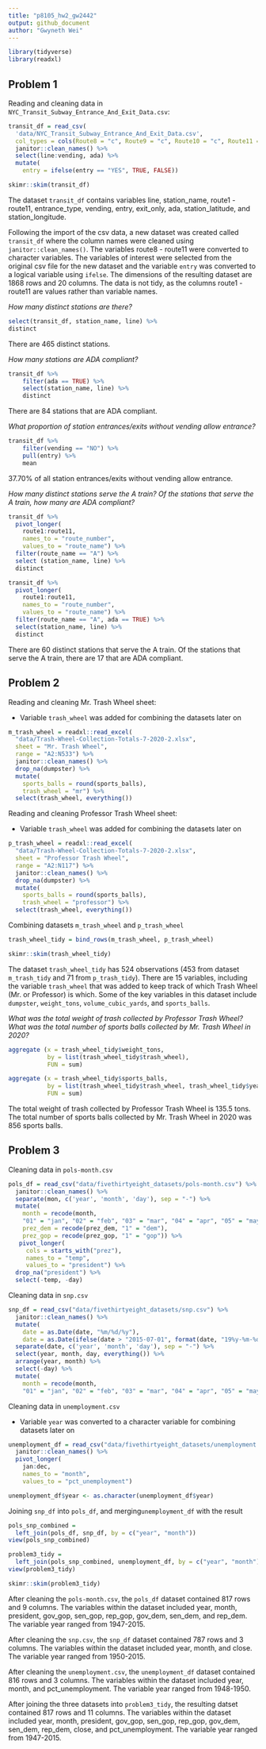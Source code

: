 ```yaml
---
title: "p8105_hw2_gw2442"
output: github_document
author: "Gwyneth Wei"
---
```

```r
library(tidyverse)
library(readxl)
```

## Problem 1 

Reading and cleaning data in `NYC_Transit_Subway_Entrance_And_Exit_Data.csv`:

```r
transit_df = read_csv(
  'data/NYC_Transit_Subway_Entrance_And_Exit_Data.csv',
  col_types = cols(Route8 = "c", Route9 = "c", Route10 = "c", Route11 = "c")) %>%
  janitor::clean_names() %>%
  select(line:vending, ada) %>%
  mutate(
    entry = ifelse(entry == "YES", TRUE, FALSE))

skimr::skim(transit_df)
```

The dataset `transit_df` contains variables line, station_name, route1 - route11, entrance_type, vending, entry, exit_only, ada, station_latitude, and station_longitude. 

Following the import of the csv data, a new dataset was created called `transit_df` where the column names were cleaned using `janitor::clean_names()`. The variables route8 - route11 were converted to character variables. The variables of interest were selected from the original csv file for the new dataset and the variable `entry` was converted to a logical variable using `ifelse`. The dimensions of the resulting dataset are 1868 rows and 20 columns. The data is not tidy, as the columns route1 - route11 are values rather than variable names. 

*How many distinct stations are there?*
```r
select(transit_df, station_name, line) %>%
distinct
```
There are 465 distinct stations.

*How many stations are ADA compliant?*
```r
transit_df %>%
    filter(ada == TRUE) %>%
    select(station_name, line) %>%
    distinct
```
There are 84 stations that are ADA compliant.

*What proportion of station entrances/exits without vending allow entrance?*
```r
transit_df %>%
    filter(vending == "NO") %>%
    pull(entry) %>%
    mean
```
37.70% of all station entrances/exits without vending allow entrance.

*How many distinct stations serve the A train? Of the stations that serve the A train, how many are ADA compliant?*
```r
transit_df %>%
  pivot_longer(
    route1:route11,
    names_to = "route_number",
    values_to = "route_name") %>%
  filter(route_name == "A") %>%
  select (station_name, line) %>%
  distinct

transit_df %>%
  pivot_longer(
    route1:route11,
    names_to = "route_number",
    values_to = "route_name") %>%
  filter(route_name == "A", ada == TRUE) %>%
  select(station_name, line) %>%
  distinct
```

There are 60 distinct stations that serve the A train. Of the stations that serve the A train, there are 17 that are ADA compliant. 


## Problem 2

Reading and cleaning Mr. Trash Wheel sheet:

* Variable `trash_wheel` was added for combining the datasets later on
```r
m_trash_wheel = readxl::read_excel(
  "data/Trash-Wheel-Collection-Totals-7-2020-2.xlsx", 
  sheet = "Mr. Trash Wheel",
  range = "A2:N533") %>%
  janitor::clean_names() %>%
  drop_na(dumpster) %>%
  mutate(
    sports_balls = round(sports_balls),
    trash_wheel = "mr") %>%
  select(trash_wheel, everything())
```

Reading and cleaning Professor Trash Wheel sheet:

* Variable `trash_wheel` was added for combining the datasets later on
```r
p_trash_wheel = readxl::read_excel(
  "data/Trash-Wheel-Collection-Totals-7-2020-2.xlsx",
  sheet = "Professor Trash Wheel",
  range = "A2:N117") %>%
  janitor::clean_names() %>%
  drop_na(dumpster) %>%
  mutate(
    sports_balls = round(sports_balls),
    trash_wheel = "professor") %>%
  select(trash_wheel, everything())
```

Combining datasets `m_trash_wheel` and `p_trash_wheel`
```r
trash_wheel_tidy = bind_rows(m_trash_wheel, p_trash_wheel)

skimr::skim(trash_wheel_tidy)
```
The dataset `trash_wheel_tidy` has 524 observations (453 from dataset `m_trash_tidy` and 71 from `p_trash_tidy`). There are 15 variables, including the variable `trash_wheel` that was added to keep track of which Trash Wheel (Mr. or Professor) is which. Some of the key variables in this dataset include `dumpster`, `weight_tons`, `volume_cubic_yards`, and `sports_balls`. 

*What was the total weight of trash collected by Professor Trash Wheel? What was the total number of sports balls collected by Mr. Trash Wheel in 2020?*
```r
aggregate (x = trash_wheel_tidy$weight_tons,
           by = list(trash_wheel_tidy$trash_wheel),
           FUN = sum)

aggregate (x = trash_wheel_tidy$sports_balls,
           by = list(trash_wheel_tidy$trash_wheel, trash_wheel_tidy$year),
           FUN = sum)
```

The total weight of trash collected by Professor Trash Wheel is 135.5 tons.
The total number of sports balls collected by Mr. Trash Wheel in 2020 was 856 sports balls. 



## Problem 3 
Cleaning data in `pols-month.csv`
```r
pols_df = read_csv("data/fivethirtyeight_datasets/pols-month.csv") %>%
  janitor::clean_names() %>%
  separate(mon, c('year', 'month', 'day'), sep = "-") %>%
  mutate( 
    month = recode(month,
    "01" = "jan", "02" = "feb", "03" = "mar", "04" = "apr", "05" = "may", "06" = "jun", "07" = "jul", "08" = "aug", "09" = "sep", "10" = "oct", "11" = "nov", "12" = "dec"),
    prez_dem = recode(prez_dem, "1" = "dem"),
    prez_gop = recode(prez_gop, "1" = "gop")) %>%
   pivot_longer(
     cols = starts_with("prez"),
     names_to = "temp",
     values_to = "president") %>%
  drop_na("president") %>%
  select(-temp, -day)
```

Cleaning data in `snp.csv`
```r
snp_df = read_csv("data/fivethirtyeight_datasets/snp.csv") %>%
  janitor::clean_names() %>%
  mutate(
    date = as.Date(date, "%m/%d/%y"),
    date = as.Date(ifelse(date > "2015-07-01", format(date, "19%y-%m-%d"), format(date)))) %>%
  separate(date, c('year', 'month', 'day'), sep = "-") %>%
  select(year, month, day, everything()) %>%
  arrange(year, month) %>%
  select(-day) %>%
  mutate(
    month = recode(month,
    "01" = "jan", "02" = "feb", "03" = "mar", "04" = "apr", "05" = "may", "06" = "jun", "07" = "jul", "08" = "aug", "09" = "sep", "10" = "oct", "11" = "nov", "12" = "dec"))
```

Cleaning data in `unemployment.csv` 

* Variable `year` was converted to a character variable for combining datasets later on
```r
unemployment_df = read_csv("data/fivethirtyeight_datasets/unemployment.csv") %>%
  janitor::clean_names() %>%
  pivot_longer(
    jan:dec,
    names_to = "month",
    values_to = "pct_unemployment") 

unemployment_df$year <- as.character(unemployment_df$year)
```

Joining `snp_df` into `pols_df`, and merging`unemployment_df` with the result
```r
pols_snp_combined =
  left_join(pols_df, snp_df, by = c("year", "month"))
view(pols_snp_combined)

problem3_tidy = 
  left_join(pols_snp_combined, unemployment_df, by = c("year", "month"))
view(problem3_tidy)

skimr::skim(problem3_tidy)
```

After cleaning the `pols-month.csv`, the `pols_df` dataset contained 817 rows and 9 columns. The variables within the dataset included year, month, president, gov_gop, sen_gop, rep_gop, gov_dem, sen_dem, and rep_dem. The variable year ranged from 1947-2015.

After cleaning the `snp.csv`, the `snp_df` dataset 
contained 787 rows and 3 columns. The variables within the dataset included year, month, and close. The variable year ranged from 
1950-2015.

After cleaning the `unemployment.csv`, the `unemployment_df` dataset contained 816 rows and 3 columns. The variables within the dataset included year, month, and pct_unemployment. The variable year ranged from 1948-1950. 

After joining the three datasets into `problem3_tidy`, the resulting datset contained 817 rows and 11 columns. The variables within the dataset included year, month, president, gov_gop, sen_gop, rep_gop, gov_dem, sen_dem, rep_dem, close, and pct_unemployment. The variable year ranged from 1947-2015. 






